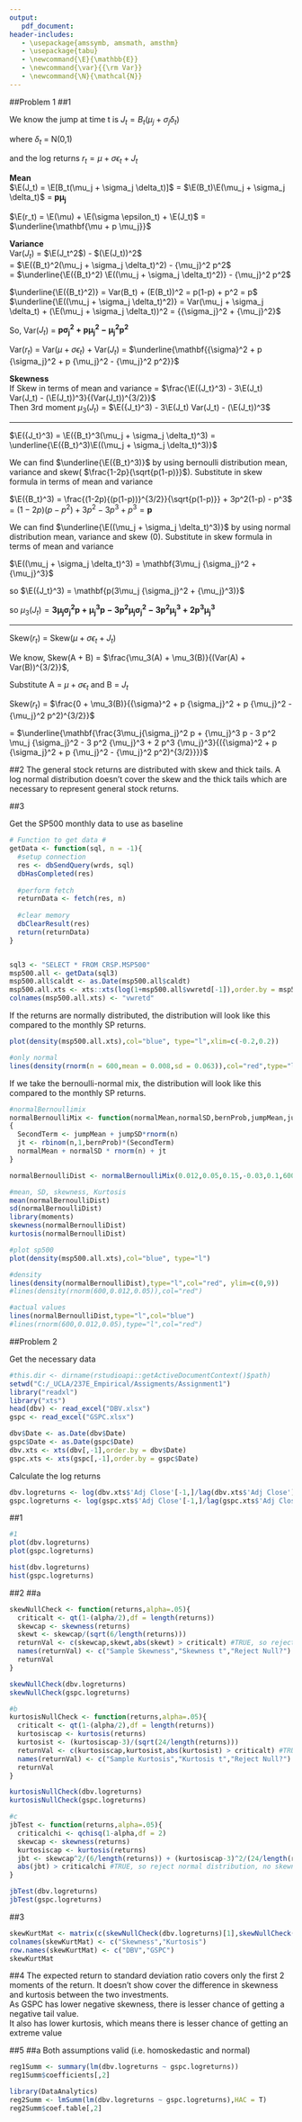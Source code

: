 ```yaml
---
output: 
   pdf_document:
header-includes:
   - \usepackage{amssymb, amsmath, amsthm}
   - \usepackage{tabu}
   - \newcommand{\E}{\mathbb{E}}
   - \newcommand{\var}{{\rm Var}}
   - \newcommand{\N}{\mathcal{N}}
---
```


\noindent \begin{tabu} to \textwidth {@{}X[4 l] @{}X[r]}
  \textbf{Assigment 1}           & \\ 
  \textbf{Mgmt 237E: Empirical Methods} & \\ 
  \textbf{Ian Laker, PrasanthKumar, Nitish Ramkumar}         & 
\end{tabu}

##Problem 1
##1  
  
We know the jump at time t is $J_t = B_t(\mu_j + \sigma_j \delta_t$)  
  
where $\delta_t$ = N(0,1)  
  
and the log returns $r_t = \mu + \sigma \epsilon_t + J_t$  
  
**Mean**  
$\E(J_t) = \E[B_t(\mu_j + \sigma_j \delta_t)]$ = $\E(B_t)\E(\mu_j + \sigma_j \delta_t)$ = $\mathbf{p\mu_j}$   

$\E(r_t) = \E(\mu) + \E(\sigma \epsilon_t) + \E(J_t)$ = $\underline{\mathbf{\mu + p \mu_j}}$
   
**Variance**  
  Var($J_t$) = $\E(J_t^2$) - $(\E(J_t))^2$    
  = $\E({B_t}^2(\mu_j + \sigma_j \delta_t)^2) - {\mu_j}^2 p^2$  
  = $\underline{\E({B_t}^2) \E((\mu_j + \sigma_j \delta_t)^2)} - {\mu_j}^2 p^2$  
    
  $\underline{\E({B_t}^2)} = Var(B_t) + (E(B_t))^2 = p(1-p) + p^2 = p$  
$\underline{\E((\mu_j + \sigma_j \delta_t)^2)} = Var(\mu_j + \sigma_j \delta_t) + (\E(\mu_j + \sigma_j \delta_t))^2 = {{\sigma_j}^2 + {\mu_j}^2}$  
  
  So, Var($J_t$) =  $\mathbf{p {\sigma_j}^2 + p {\mu_j}^2 - {\mu_j}^2 p^2}$  
  
Var($r_t$) = Var($\mu + \sigma \epsilon_t$) + Var($J_t$) = $\underline{\mathbf{{\sigma}^2 + p {\sigma_j}^2 + p {\mu_j}^2 - {\mu_j}^2 p^2}}$  
  
**Skewness**  
  If Skew in terms of mean and variance
  = $\frac{\E({J_t}^3) - 3\E(J_t) Var(J_t) - (\E(J_t))^3}{(Var(J_t))^{3/2}}$   
  Then 3rd moment $\mu_3(J_t)$ = $\E({J_t}^3) - 3\E(J_t) Var(J_t) - (\E(J_t))^3$  

******  
  $\E({J_t}^3) = \E({B_t}^3(\mu_j + \sigma_j \delta_t)^3) = \underline{\E({B_t}^3)\E((\mu_j + \sigma_j \delta_t)^3)}$  
  
  We can find $\underline{\E({B_t}^3)}$ by using bernoulli distribution mean, variance and skew( $\frac{1-2p}{\sqrt{p(1-p)}}$). Substitute in skew formula in terms of mean and variance   
  
  $\E({B_t}^3) = \frac{(1-2p){(p(1-p))}^{3/2}}{\sqrt{p(1-p)}} + 3p^2(1-p) - p^3$   
= $(1-2p)(p-p^2) + 3p^2 - 3p^3 + p^3 = \mathbf{p}$  
    
  We can find $\underline{\E((\mu_j + \sigma_j \delta_t)^3)}$ by using normal distribution mean, variance and skew (0). Substitute in skew formula in terms of mean and variance  
  
 $\E((\mu_j + \sigma_j \delta_t)^3) = \mathbf{3\mu_j {\sigma_j}^2 + {\mu_j}^3}$  
   
  so $\E({J_t}^3) = \mathbf{p(3\mu_j {\sigma_j}^2 + {\mu_j}^3)}$  
    
so $\mu_3(J_t) = \mathbf{3\mu_j{\sigma_j}^2 p + {\mu_j}^3 p - 3 p^2 \mu_j {\sigma_j}^2 - 3 p^2 {\mu_j}^3 + 2 p^3 {\mu_j}^3}$  
    
******          
Skew($r_t$) = Skew($\mu + \sigma \epsilon_t + J_t$)

We know, Skew(A + B) = $\frac{\mu_3(A) + \mu_3(B)}{(Var(A) + Var(B))^{3/2}}$,  
  
Substitute A = $\mu + \sigma \epsilon_t$ and B = $J_t$  
  
Skew($r_t$) = $\frac{0 + \mu_3(B)}{{\sigma}^2 + p {\sigma_j}^2 + p {\mu_j}^2 - {\mu_j}^2 p^2)^{3/2}}$  
  
  = $\underline{\mathbf{\frac{3\mu_j{\sigma_j}^2 p + {\mu_j}^3 p - 3 p^2 \mu_j {\sigma_j}^2 - 3 p^2 {\mu_j}^3 + 2 p^3 {\mu_j}^3}{({\sigma}^2 + p {\sigma_j}^2 + p {\mu_j}^2 - {\mu_j}^2 p^2)^{3/2}}}}$

  
##2 
The general stock returns are distributed with skew and thick tails. A log normal distribution doesn't cover the skew and the thick tails which are necessary to represent general stock returns.

##3

Get the SP500 monthly data to use as baseline
```r
# Function to get data #
getData <- function(sql, n = -1){
  #setup connection
  res <- dbSendQuery(wrds, sql)
  dbHasCompleted(res)
  
  #perform fetch
  returnData <- fetch(res, n)
  
  #clear memory
  dbClearResult(res)
  return(returnData)
}


sql3 <- "SELECT * FROM CRSP.MSP500"
msp500.all <- getData(sql3)
msp500.all$caldt <- as.Date(msp500.all$caldt)
msp500.all.xts <- xts::xts(log(1+msp500.all$vwretd[-1]),order.by = msp500.all$caldt[-1])
colnames(msp500.all.xts) <- "vwretd"
```

If the returns are normally distributed, the distribution will look like this compared to the monthly SP returns.
```r
plot(density(msp500.all.xts),col="blue", type="l",xlim=c(-0.2,0.2))

#only normal
lines(density(rnorm(n = 600,mean = 0.008,sd = 0.063)),col="red",type="l")
```

If we take the bernoulli-normal mix, the distribution will look like this compared to the monthly SP returns. 

```r
#normalBernoullimix
normalBernoulliMix <- function(normalMean,normalSD,bernProb,jumpMean,jumpSD,n)
{
  SecondTerm <- jumpMean + jumpSD*rnorm(n)
  jt <- rbinom(n,1,bernProb)*(SecondTerm)
  normalMean + normalSD * rnorm(n) + jt
}

normalBernoulliDist <- normalBernoulliMix(0.012,0.05,0.15,-0.03,0.1,600)  

#mean, SD, skewness, Kurtosis
mean(normalBernoulliDist)
sd(normalBernoulliDist)
library(moments)
skewness(normalBernoulliDist)
kurtosis(normalBernoulliDist)

#plot sp500
plot(density(msp500.all.xts),col="blue", type="l")

#density
lines(density(normalBernoulliDist),type="l",col="red", ylim=c(0,9))
#lines(density(rnorm(600,0.012,0.05)),col="red")

#actual values
lines(normalBernoulliDist,type="l",col="blue")
#lines(rnorm(600,0.012,0.05),type="l",col="red")

```

##Problem 2

Get the necessary data
```r
#this.dir <- dirname(rstudioapi::getActiveDocumentContext()$path)
setwd("C:/_UCLA/237E_Empirical/Assigments/Assignment1")
library("readxl")
library("xts")
head(dbv) <- read_excel("DBV.xlsx")
gspc <- read_excel("GSPC.xlsx")

dbv$Date <- as.Date(dbv$Date)
gspc$Date <- as.Date(gspc$Date)
dbv.xts <- xts(dbv[,-1],order.by = dbv$Date)
gspc.xts <- xts(gspc[,-1],order.by = gspc$Date)
```

Calculate the log returns
```r
dbv.logreturns <- log(dbv.xts$'Adj Close'[-1,]/lag(dbv.xts$'Adj Close')[-1,])
gspc.logreturns <- log(gspc.xts$'Adj Close'[-1,]/lag(gspc.xts$'Adj Close')[-1,])
```

##1
```r
#1
plot(dbv.logreturns)
plot(gspc.logreturns)

hist(dbv.logreturns)
hist(gspc.logreturns)
```

##2
##a
```r
skewNullCheck <- function(returns,alpha=.05){
  criticalt <- qt(1-(alpha/2),df = length(returns))
  skewcap <- skewness(returns)
  skewt <- skewcap/(sqrt(6/length(returns)))
  returnVal <- c(skewcap,skewt,abs(skewt) > criticalt) #TRUE, so reject normal distribution, no skewness Null
  names(returnVal) <- c("Sample Skewness","Skewness t","Reject Null?")
  returnVal
}

skewNullCheck(dbv.logreturns)
skewNullCheck(gspc.logreturns)

#b
kurtosisNullCheck <- function(returns,alpha=.05){
  criticalt <- qt(1-(alpha/2),df = length(returns))
  kurtosiscap <- kurtosis(returns)
  kurtosist <- (kurtosiscap-3)/(sqrt(24/length(returns)))
  returnVal <- c(kurtosiscap,kurtosist,abs(kurtosist) > criticalt) #TRUE, so reject normal distribution, no skewness Null
  names(returnVal) <- c("Sample Kurtosis","Kurtosis t","Reject Null?")
  returnVal
}

kurtosisNullCheck(dbv.logreturns)
kurtosisNullCheck(gspc.logreturns)

#c
jbTest <- function(returns,alpha=.05){
  criticalchi <- qchisq(1-alpha,df = 2)
  skewcap <- skewness(returns)
  kurtosiscap <- kurtosis(returns)
  jbt <- skewcap^2/(6/length(returns)) + (kurtosiscap-3)^2/(24/length(returns))
  abs(jbt) > criticalchi #TRUE, so reject normal distribution, no skewness Null
}

jbTest(dbv.logreturns)
jbTest(gspc.logreturns)
```


##3
```r
skewKurtMat <- matrix(c(skewNullCheck(dbv.logreturns)[1],skewNullCheck(gspc.logreturns)[1],kurtosisNullCheck(dbv.logreturns)[1],kurtosisNullCheck(gspc.logreturns)[1]),nrow = 2)
colnames(skewKurtMat) <- c("Skewness","Kurtosis")
row.names(skewKurtMat) <- c("DBV","GSPC")
skewKurtMat
```

##4
The expected return to standard deviation ratio covers only the first 2 moments of the return. It doesn't show cover the difference in skewness and kurtosis between the two investments.  
As GSPC has lower negative skewness, there is lesser chance of getting a negative tail value.  
It also has lower kurtosis, which means there is lesser chance of getting an extreme value  

##5
##a 
Both assumptions valid (i.e. homoskedastic and normal)

```r
reg1Summ <- summary(lm(dbv.logreturns ~ gspc.logreturns))
reg1Summ$coefficients[,2]

library(DataAnalytics)
reg2Summ <- lmSumm(lm(dbv.logreturns ~ gspc.logreturns),HAC = T)
reg2Summ$coef.table[,2]


```



